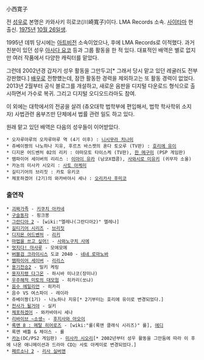 小西寛子

전 [[성우]]로 본명은 카와사키 히로코(川崎寬子)이다. LMA Records 소속. [[사이타마]] 현 출신. [[1975년]] [[10월 26일]]생.

1995년 데뷔 당시에는 [[아트비전]] 소속이었으나, 후에 LMA Records로 이적했다. 과거 친분이 있던 성우 [[아사다 요코]] 등과 그룹 활동을 한 적 있다. 대표적인 배역은 별로 없지만 여러 작품에서 다양한 캐릭터를 맡았다.

그런데 2002년경 갑자기 성우 활동을 그만두고[* 그래서 당시 맡고 있던 레귤러도 전부 강판했다.] [[배우]]로 전향헀는데, 잠깐 활동한 경력을 제외하고는 또 활동 경력이 없었다. 2013년 2월부터 공식 블로그를 개설하고, 새로운 음판을 디지털 다운로드 형식으로 출시하면서 가수로 복귀. 그리고 디지털 오디오드라마도 참여.  

이 외에는 대학에서의 전공을 살려 (츄오대학 법학부에 편입해서, 법학 학사학위 소지자) 사법관련 옴부즈만 단체에서 법률 관련 일도 하고 있다.

원래 맡고 있던 배역은 다음의 성우들이 이어받았다.

 * 오자루마루의 오자루마루 역 (4기 이후) : [[니시무라 치나미]] 
 * 쥬베이짱의 나노하나 지유, 후르츠 바스켓의 혼다 토오루 (TV판) : [[호리에 유이]]
 * 디지몬 어드벤처 02의 리키 : 야마모토 타이스케 (TV판), [[한 메구미]] (PSP 게임판)
 * 뱀파이어 세이버의 리리스 : [[이마이 유카]] (남코X캡콤), [[사와시로 미유키]] (귀무자 소울)
 * 카논의 미사카 시오리 : [[사토 아케미]]
 * 길티기어의 브리짓 : 카토 유키코
 * 체포하겠어 (2기)의 와카바야시 세나 : [[오리카사 후미코]]

=== 출연작 ===
 * [[괴짜가족]] - [[키쿠치 아카네]]
 * [[구슬동자]] - 핑크봉
 * [[그란디아 2]] - [wiki:"엘레나(그란디아2)" 엘레나]
 * [[길티기어 시리즈]] - [[브리짓]]
 * [[디지몬 어드벤처]] - [[리키]]
 * [[마법을 쓰고 싶어!]] - [[사와노구치 사에]]
 * [[멋지다! 마사루]] - 모에모에
 * [[버블검 크라이시스]] 도쿄 2040 - [[네네 로마노바]]
 * [[뱀파이어 세이버]] - [[리리스]]
 * [[용기전승2]] - 밀키 케링
 * [[용자지령 다그온]] - 하시바 미나코(장미나)
 * [[우주해적 미토의 대모험]] - 히카리(쏘냐)
 * [[음수 에일리언]] - 히카리
 * 음수 VS 여스파이 - 레이라
 * 쥬베이짱(1기) - 나노하나 지유[* 2기부터는 호리에 유이로 변경되었다.]
 * [[천사가 될거야]] - 실키
 * [[체포하겠어]] - 와카바야시 세나
 * [[리바이브 ~소생~]] - [[후지사와 아오이]]
 * [[록맨 8 : 메탈 히어로즈]] - [wiki:"롤(록맨 클래식 시리즈)" 롤], [[에디]]
 * 록맨 배틀 & 체이스 - 롤
 * [[카논]](DC/PS2 게임판) - [[미사카 시오리]][* 2002년부터 성우 활동을 그만둠에 따라 이 후에 나온 애니메이션과 드라마 CD는 사토 아케미로 변경되었다.]
 * [[페르소나 2]] - [[리사 실버맨]]
